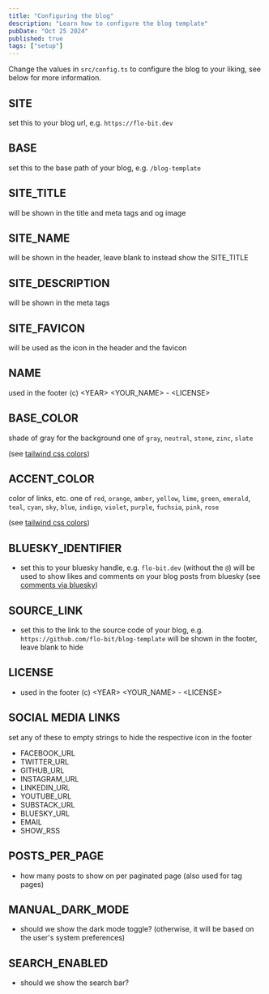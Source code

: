 ```yaml
---
title: "Configuring the blog"
description: "Learn how to configure the blog template"
pubDate: "Oct 25 2024"
published: true
tags: ["setup"]
---
```


Change the values in `src/config.ts` to configure the blog to your liking, see below for more information.

## SITE

set this to your blog url, e.g. `https://flo-bit.dev`

## BASE

set this to the base path of your blog, e.g. `/blog-template`

## SITE_TITLE

will be shown in the title and meta tags and og image

## SITE_NAME

will be shown in the header, leave blank to instead show the SITE_TITLE

## SITE_DESCRIPTION

will be shown in the meta tags

## SITE_FAVICON

will be used as the icon in the header and the favicon

## NAME

used in the footer (c) \<YEAR\> \<YOUR_NAME\> - \<LICENSE\>

## BASE_COLOR

shade of gray for the background one of `gray`, `neutral`, `stone`, `zinc`, `slate`

(see [tailwind css colors](https://tailwindcss.com/docs/customizing-colors))

## ACCENT_COLOR

color of links, etc.
one of `red`, `orange`, `amber`, `yellow`, `lime`, `green`, `emerald`, `teal`,
`cyan`, `sky`, `blue`, `indigo`, `violet`, `purple`, `fuchsia`, `pink`, `rose`

(see [tailwind css colors](https://tailwindcss.com/docs/customizing-colors))

## BLUESKY_IDENTIFIER

- set this to your bluesky handle, e.g. `flo-bit.dev` (without the `@`) will be used to show likes and comments on your blog posts from bluesky
  (see [comments via bluesky](../comments-via-bluesky))

## SOURCE_LINK

- set this to the link to the source code of your blog, e.g. `https://github.com/flo-bit/blog-template` will be shown in the footer, leave blank to hide

## LICENSE

- used in the footer (c) \<YEAR\> \<YOUR_NAME\> - \<LICENSE\>

## SOCIAL MEDIA LINKS

set any of these to empty strings to hide the respective icon in the footer

- FACEBOOK_URL
- TWITTER_URL
- GITHUB_URL
- INSTAGRAM_URL
- LINKEDIN_URL
- YOUTUBE_URL
- SUBSTACK_URL
- BLUESKY_URL
- EMAIL
- SHOW_RSS

## POSTS_PER_PAGE

- how many posts to show on per paginated page (also used for tag pages)

## MANUAL_DARK_MODE

- should we show the dark mode toggle?
  (otherwise, it will be based on the user's system preferences)

## SEARCH_ENABLED

- should we show the search bar?
